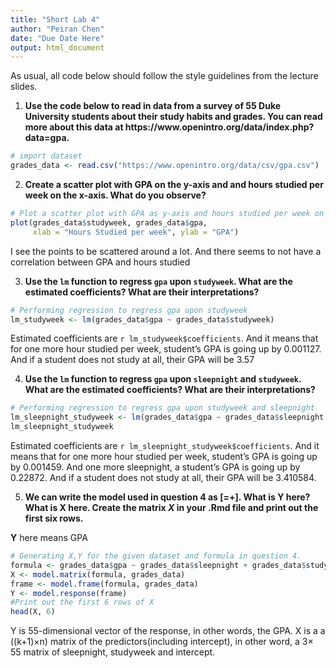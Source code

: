 ```yaml
---
title: "Short Lab 4"
author: "Peiran Chen"
date: "Due Date Here"
output: html_document
---
```



As usual, all code below should follow the style guidelines from the lecture slides.


1. **Use the code below to read in data from a survey of 55 Duke University students about their study habits and grades. You can read more about this data at https://www.openintro.org/data/index.php?data=gpa.**

```r
# import dataset
grades_data <- read.csv("https://www.openintro.org/data/csv/gpa.csv")
```

2. **Create a scatter plot with GPA on the y-axis and and hours studied per week on the x-axis. What do you observe?**
```r
# Plot a scatter plot with GPA as y-axis and hours studied per week on x-axis.
plot(grades_data$studyweek, grades_data$gpa,
     xlab = "Hours Studied per week", ylab = "GPA")
```
I see the points to be scattered around a lot. And there seems to not have a 
correlation between GPA and hours studied

3. **Use the `lm` function to regress `gpa` upon `studyweek`. What are the estimated coefficients? What are their interpretations?**

```r
# Performing regression to regress gpa upon studyweek
lm_studyweek <- lm(grades_data$gpa ~ grades_data$studyweek)
```
Estimated coefficients are `r lm_studyweek$coefficients`. And it means that for one more
hour studied per week, student's GPA is going up by 0.001127. And if a student
does not study at all, their GPA will be 3.57

4. **Use the `lm` function to regress `gpa` upon `sleepnight` and `studyweek`. What are the estimated coefficients? What are their interpretations?**

```r
# Performing regression to regress gpa upon studyweek and sleepnight
lm_sleepnight_studyweek <- lm(grades_data$gpa ~ grades_data$sleepnight + grades_data$studyweek)
lm_sleepnight_studyweek
```
Estimated coefficients are `r lm_sleepnight_studyweek$coefficients`. And it means that for one more
hour studied per week, student's GPA is going up by 0.001459. And one more
sleepnight, a student's GPA is going up by 0.22872. And if a student
does not study at all, their GPA will be 3.410584.


5. **We can write the model used in question 4 as \[\mathbf{Y}=\mathbf{X}\boldsymbol\beta+\boldsymbol\epsilon\]. What is $\mathbf{Y}$ here? What is $\mathbf{X}$ here. Create the matrix $X$ in your .Rmd file and print out the first six rows.**

$\mathbf{Y}$ here means GPA

```r
# Generating X,Y for the given dataset and formula in question 4.
formula <- grades_data$gpa ~ grades_data$sleepnight + grades_data$studyweek
X <- model.matrix(formula, grades_data)
frame <- model.frame(formula, grades_data)
Y <- model.response(frame)
#Print out the first 6 rows of X
head(X, 6)

```
Y is 55-dimensional vector of the response, in other words, the GPA. X is a 
a ((k+1)$\times$n) matrix of the predictors(including intercept), in other word,
a 3$\times$ 55 matrix of sleepnight, studyweek and intercept.

